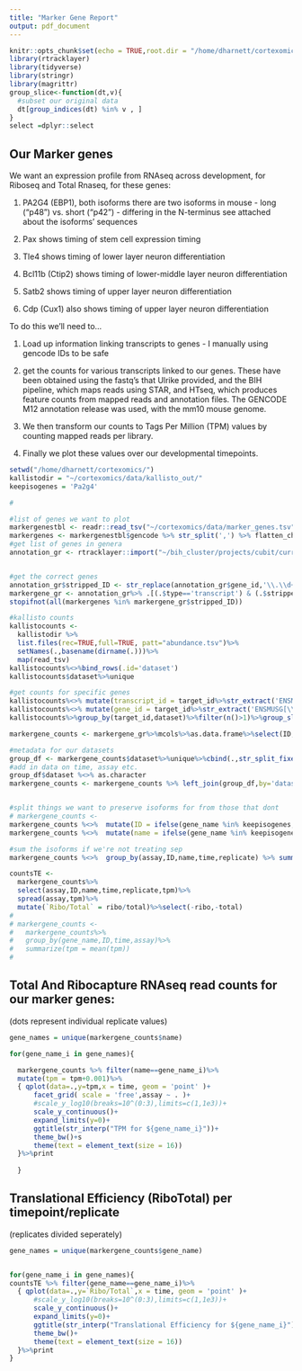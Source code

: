 ```yaml
---
title: "Marker Gene Report"
output: pdf_document
---
```


```r
knitr::opts_chunk$set(echo = TRUE,root.dir = "/home/dharnett/cortexomics/" )
library(rtracklayer)
library(tidyverse)
library(stringr)
library(magrittr)
group_slice<-function(dt,v){
  #subset our original data
  dt[group_indices(dt) %in% v , ]
}
select =dplyr::select
```


## Our Marker genes
We want an expression profile from RNAseq across development, for Riboseq and Total Rnaseq, for these genes:

1. PA2G4 (EBP1), both isoforms there are two isoforms in mouse - long ("p48") vs. short ("p42") - differing in the N-terminus
see attached about the isoforms' sequences

2. Pax  shows timing of stem cell expression timing

3. Tle4 shows timing of lower layer neuron differentiation

4. Bcl11b (Ctip2) shows timing of lower-middle layer neuron differentiation

5. Satb2 shows timing of upper layer neuron differentiation 

6. Cdp (Cux1) also shows timing of upper layer neuron differentiation

To do this we'll need to...

1. Load up information linking transcripts to genes - I manually using gencode IDs to be safe 

2. get the counts for various transcripts linked to our genes. These have been obtained using the fastq's that Ulrike provided, and the BIH pipeline, which maps reads using STAR, and HTseq, which produces feature counts from mapped reads and annotation files. The GENCODE M12 annotation release was used, with the mm10 mouse genome.

3. We then transform our counts to Tags Per Million (TPM) values by counting mapped reads per library.

4. Finally we plot these values over our developmental timepoints.



```r

setwd("/home/dharnett/cortexomics/")
kallistodir = "~/cortexomics/data/kallisto_out/"
keepisogenes = 'Pa2g4'

# 

#list of genes we want to plot
markergenestbl <- readr::read_tsv("~/cortexomics/data/marker_genes.tsv",col_names = TRUE)
markergenes <- markergenestbl$gencode %>% str_split(',') %>% flatten_chr
#get list of genes in genera
annotation_gr <- rtracklayer::import("~/bih_cluster/projects/cubit/current/static_data/annotation/GENCODE/M12/GRCm38/gencode.vM12.annotation.gff3")


#get the correct genes
annotation_gr$stripped_ID <- str_replace(annotation_gr$gene_id,'\\.\\d+$','')
markergene_gr <- annotation_gr%>% .[(.$type=='transcript') & (.$stripped_ID %in% markergenes)]
stopifnot(all(markergenes %in% markergene_gr$stripped_ID))

#kallisto counts
kallistocounts <- 
  kallistodir %>%
  list.files(rec=TRUE,full=TRUE, patt="abundance.tsv")%>%
  setNames(.,basename(dirname(.)))%>%
  map(read_tsv)
kallistocounts%<>%bind_rows(.id='dataset')
kallistocounts$dataset%>%unique

#get counts for specific genes
kallistocounts%<>% mutate(transcript_id = target_id%>%str_extract('ENSMUST[\\.\\d]+'))
kallistocounts%<>% mutate(gene_id = target_id%>%str_extract('ENSMUSG[\\.\\d]+'))
kallistocounts%>%group_by(target_id,dataset)%>%filter(n()>1)%>%group_slice(1)

markergene_counts <- markergene_gr%>%mcols%>%as.data.frame%>%select(ID,gene_name,transcript_name)%>%left_join(kallistocounts%>%select(-target_id),by=c('ID'='transcript_id'))

#metadata for our datasets
group_df <- markergene_counts$dataset%>%unique%>%cbind(.,str_split_fixed(.,'_',3))%>%as.data.frame%>%set_colnames(c('dataset','time','assay','replicate'))
#add in data on time, assay etc.
group_df$dataset %<>% as.character
markergene_counts <- markergene_counts %>% left_join(group_df,by='dataset')


#split things we want to preserve isoforms for from those that dont
# markergene_counts <-
markergene_counts %<>%  mutate(ID = ifelse(gene_name %in% keepisogenes,ID,gene_id))
markergene_counts %<>%  mutate(name = ifelse(gene_name %in% keepisogenes,transcript_name,gene_name))

#sum the isoforms if we're not treating sep
markergene_counts %<>%  group_by(assay,ID,name,time,replicate) %>% summarize (tpm = sum(tpm))

countsTE <-
  markergene_counts%>%
  select(assay,ID,name,time,replicate,tpm)%>%
  spread(assay,tpm)%>%
  mutate(`Ribo/Total` = ribo/total)%>%select(-ribo,-total)
# 
# markergene_counts <-
#   markergene_counts%>%
#   group_by(gene_name,ID,time,assay)%>%
#   summarize(tpm = mean(tpm))
# 


```
## Total And Ribocapture RNAseq read counts for our marker genes:
(dots represent individual replicate values)

```r
gene_names = unique(markergene_counts$name)

for(gene_name_i in gene_names){

  markergene_counts %>% filter(name==gene_name_i)%>%
  mutate(tpm = tpm+0.001)%>%
  { qplot(data=.,y=tpm,x = time, geom = 'point' )+
      facet_grid( scale = 'free',assay ~ . )+
      #scale_y_log10(breaks=10^(0:3),limits=c(1,1e3))+
      scale_y_continuous()+
      expand_limits(y=0)+
      ggtitle(str_interp("TPM for ${gene_name_i}"))+
      theme_bw()+s
      theme(text = element_text(size = 16))
  }%>%print
  
  }


```

## Translational Efficiency (RiboTotal) per timepoint/replicate
(replicates divided seperately)

```r
gene_names = unique(markergene_counts$gene_name)


for(gene_name_i in gene_names){
countsTE %>% filter(gene_name==gene_name_i)%>%
  { qplot(data=.,y=`Ribo/Total`,x = time, geom = 'point' )+
      #scale_y_log10(breaks=10^(0:3),limits=c(1,1e3))+
      scale_y_continuous()+
      expand_limits(y=0)+
      ggtitle(str_interp("Translational Efficiency for ${gene_name_i}"))+
      theme_bw()+
      theme(text = element_text(size = 16))
  }%>%print
}

```



